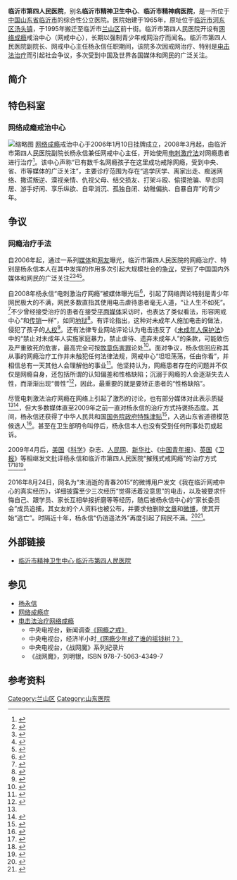 {{expand|time=2017-02-25}}
{{Coord|35.0944429571|118.3155781953|type:landmark_region:CN-11_source:GoogleMaps|display=title}}
{{Hospital Clinic Information
| name                          = 临沂市第四人民医院
| else_name                     = 临沂市精神卫生中心
| logo                          = 
| full_name                     = 
| abbreviated_name              = 
| open_date                     = 1965年
| closing_date                  =
| area                          =
| location                      = {{CHN}}[[山东省|山东省]][[临沂市|临沂市]]前十街121号
| zip_code                      = 
| telephone_no                  = 
| Division_of_medical_liability =[[三级甲等医院|三级甲等医院]]
| discriminate_code             =
| sickbed                       =700
| special_medical               =精神心理专科、脊柱外科、创伤外科
| key_people                    = 
| manager                       =
| num_employees                 =575
| homepage                      = http://www.lyjsws.com
| footnotes                     =
| image                         =[[File:The_Fourth_Hospital_of_Linyi_(Linyi_Mental_Hospital)_03.jpg|280px]]
| width                         = 280px
}}
'''临沂市第四人民医院'''，别名'''临沂市精神卫生中心'''、'''临沂市精神病医院'''，是一所位于[[中国|中国]][[山东省|山东省]][[临沂市|临沂市]]的综合性公立医院。医院始建于1965年，原址位于[[临沂市|临沂市]][[河东区_(临沂市)|河东区]][[汤河镇_(临沂市)|汤头镇]]，于1995年搬迁至临沂市[[兰山区|兰山区]]前十街。临沂市第四人民医院开设有[[网络成瘾|网络成瘾]]戒治中心（网戒中心），长期以强制青少年戒网治疗而闻名。临沂市第四人民医院副院长、网戒中心主任杨永信任职期间，该院多次因戒网治疗、特别是[[电击法治疗网络成瘾|电击法治疗]]而引起社会争议，多次受到中国及世界各国媒体和网民的广泛关注。

==简介==

== 特色科室 ==
=== 网络成瘾戒治中心 ===
[[File:The_Fourth_Hospital_of_Linyi_(Linyi_Mental_Hospital)_01.jpg|缩略图]]
[[网络成瘾|网络成瘾]]戒治中心于2006年1月10日挂牌成立，2008年3月起，由临沂市第四人民医院副院长杨永信兼任网戒中心主任，开始使用[[电刺激疗法|电刺激疗法]]对网瘾患者进行治疗<ref name="Youth-22">{{Cite web|title=“戒网专家”电击治网瘾惹争议|url=http://zqb.cyol.com/content/2009-05/07/content_2655336.htm|access-date=2022-04-02|publisher=中国青年报|archive-date=2018-10-06|archive-url=https://web.archive.org/web/20181006084110/http://zqb.cyol.com/content/2009-05/07/content_2655336.htm}}</ref>。该中心声称“已有数千名网瘾孩子在这里成功戒除网瘾，受到中央、省、市等媒体的广泛关注”，主要诊疗范围为存在“逃学厌学、离家出走、痴迷网络、撒谎叛逆、漠视亲情、仇视父母、结交损友、打架斗殴、偷摸抢骗、早恋同居、游手好闲、享乐纵欲、自卑消沉、孤独自闭、幼稚偏执、自暴自弃”的青少年。

== 争议 ==
=== 网瘾治疗手法 ===
{{See also|杨永信|电击法治疗网络成瘾}}
自2006年起，通过一系列[[媒体|媒体]]和[[网友|网友]]曝光，临沂市第四人民医院的网瘾治疗、特别是杨永信本人在其中发挥的作用多次引起大规模社会的[[争议|争议]]，受到了中国国内外媒体和网民的广泛关注<ref name="dongfangzaobao">{{cite web|url=http://it.people.com.cn/GB/42891/42894/9654992.html|title=电击治网瘾调查：烤焦皮肤生不如死家长很高兴|accessdate=2009-05-08|date=2008-10-22|publisher=东方早报|language=en|archive-url=https://web.archive.org/web/20090719091642/http://it.people.com.cn/GB/42891/42894/9654992.html|archive-date=2009-07-19|dead-url=yes}}</ref><ref>{{cite web|url=http://english.cri.cn/4406/2008/10/22/1942s416962.htm|title=Yang Yongxin, Saving Youngsters from Internet Addiction|accessdate=2009-05-08|date=2008-10-22|publisher=国际在线|language=en|archive-date=2019-09-14|archive-url=https://web.archive.org/web/20190914044245/http://english.cri.cn/4406/2008/10/22/1942s416962.htm|dead-url=no}}</ref><ref>{{cite web|url=http://www.cnbeta.com/articles/83946.htm|title=“杨永信网戒中心”的记录两篇_cnBeta 访客互动_cnBeta.COM|accessdate=2016-11-12|archive-date=2018-10-01|archive-url=https://web.archive.org/web/20181001140711/https://www.cnbeta.com/articles/83946.htm|dead-url=no}}</ref><ref name="新闻调查-非法设备">{{cite web|url=http://space.tv.cctv.com/act/article.jsp?articleId=ARTI1250473103629258&nowpage=9|title=《新闻调查·网瘾之戒》杨永信使用禁止生产的非法设备|accessdate=2009-08-15|date=2009-08-15|publisher=[[中国中央电视台|中央电视台]]|language=zh-cn|deadurl=yes|archiveurl=https://web.archive.org/web/20131202231645/http://space.tv.cctv.com/act/article.jsp?articleId=ARTI1250473103629258&nowpage=9|archivedate=2013-12-02}}</ref>。

自2008年杨永信“电刺激治疗网瘾”被媒体曝光后<ref name="CCTV2">{{cite video|date=2008-07-02|url=http://www.tudou.com/programs/view/Bqn1nHlg1x8/|title=战网魔：谁把天才变成了魔兽|publisher=中国中央电视台|access-date=2016-11-12|archive-date=2011-03-17|archive-url=https://web.archive.org/web/20110317150850/http://www.tudou.com/programs/view/Bqn1nHlg1x8|dead-url=no}}</ref>，引起了网络舆论特别是青少年网民极大的不满，网民多数直指其使用电击虐待患者毫无人道，“让人生不如死”。<ref>{{cite web|url=http://sports.dbwt.cn/htmls/life/2009-04-08/147.shtml|title=网友称戒网瘾过程如受刑疗法让人生不如死|accessdate=2009-05-07|date=2009-04-15|publisher=东北网|language=zh-cn}}{{dead link|date=2017年11月 |bot=InternetArchiveBot |fix-attempted=yes }}</ref>不少曾经接受治疗的患者在接受[[平面媒体|平面媒体]]采访时，也表达了类似看法，形容网戒中心“和[[傳銷_(中華人民共和國)|传销]]一样”，如同[[地狱|地狱]]<ref name="Sohu2">{{cite web|url=http://health.sohu.com/20090423/n263582767.shtml|title=暗访杨永信网瘾戒治中心：杨永信和传销一个样|accessdate=2009-05-29|date=2009-04-23|work=都市时报|publisher=搜狐网健康频道|language=zh-cn|archive-date=2009-06-05|archive-url=https://web.archive.org/web/20090605063156/http://health.sohu.com/20090423/n263582767.shtml|dead-url=no}}</ref>。有评论指出，这种对未成年人施加电击的做法，侵犯了孩子的[[人权|人权]]<ref>{{cite web|url=http://news.163.com/09/0508/08/58PEEO9U00012Q9L.html|title=熊丙奇：电击治网瘾，击倒孩子人权|accessdate=2009-05-08|date=2009-05-08|publisher=东北网|language=zh-cn|archive-url=https://web.archive.org/web/20090511141055/http://news.163.com/09/0508/08/58PEEO9U00012Q9L.html|archive-date=2009-05-11|dead-url=yes}}</ref>。还有法律专业网站评论认为电击违反了《[[未成年人保护法|未成年人保护法]]》中的“禁止对未成年人实施家庭暴力，禁止虐待、遗弃未成年人”的条款，可能致伤及严重致死的危害，最高完全可按[[故意伤害罪|故意伤害罪]]论处<ref>{{cite web|url=http://news.mylegist.com/1432/2009-09-25/58131.html|title=网瘾少年，你妈妈何时能喊你回家？|accessdate=2009-09-25|date=2009-09-25|publisher=法律界-中国法律门户网|language=zh-cn|deadurl=yes|archiveurl=https://web.archive.org/web/20160305095353/http://news.mylegist.com/1432/2009-09-25/58131.html|archivedate=2016-03-05}}</ref>。面对争议，杨永信回应称其从事的网瘾治疗工作并未触犯任何法律法规，网戒中心“坦坦荡荡，任由你看”，并相信总有一天其他人会理解他的事业<ref name="Youth-1">{{cite web|url=http://zqb.cyol.com/content/2009-05/07/content_2655346.htm|title=一个网戒中心的生态系统|accessdate=2009-05-08|date=2009-05-07|publisher=[[中国青年报|中国青年报]]|language=zh-cn|archive-date=2009-05-11|archive-url=https://web.archive.org/web/20090511074559/http://zqb.cyol.com/content/2009-05/07/content_2655346.htm|dead-url=no}}</ref>。他坚持认为，网瘾患者存在的问题并不仅仅是网瘾自身，还包括所谓的认知偏差和性格缺陷；沉溺于网瘾的人会逐渐失去人性，而渐渐出现“兽性”<ref name="CCTV">{{cite video|year=2008年|date=7月2日|url=http://www.tudou.com/programs/view/Bqn1nHlg1x8/|title=战网魔：谁把天才变成了魔兽|publisher=中国中央电视台|access-date=2016-11-12|archive-date=2011-03-17|archive-url=https://web.archive.org/web/20110317150850/http://www.tudou.com/programs/view/Bqn1nHlg1x8|dead-url=no}}</ref>，因此，最重要的就是要矫正患者的“性格缺陷”。

尽管电刺激法治疗网瘾在网络上引起了激烈的讨论，也有部分媒体对此表示质疑<ref name="Youth-22" /><ref name="Sohu3">{{cite web|url=http://health.sohu.com/20090423/n263582767.shtml|title=暗访杨永信网瘾戒治中心：杨永信和传销一个样|accessdate=2009-05-29|date=2009-04-23|work=都市时报|publisher=搜狐网健康频道|language=zh-cn|archive-date=2009-06-05|archive-url=https://web.archive.org/web/20090605063156/http://health.sohu.com/20090423/n263582767.shtml|dead-url=no}}</ref>，但大多数媒体直至2009年之前一直对杨永信的治疗方式持褒扬态度。其间，杨永信还获得了中华人民共和国[[国务院政府特殊津贴|国务院政府特殊津贴]]<ref name="Xinhua">{{cite web|url=http://www.sd.xinhuanet.com/sdsq/2009-03/13/content_15941408.htm|title=杨永信：走进网瘾者心灵深处|accessdate=2009-05-07|date=2009-03-13|publisher=新华网|language=zh-cn|deadurl=yes|archiveurl=https://web.archive.org/web/20090420061045/http://www.sd.xinhuanet.com/sdsq/2009-03/13/content_15941408.htm|archivedate=2009-04-20}}</ref>，入选山东省道德模范候选人<ref>{{cite web|url=http://www.lyxinwen.com/ReadNews.asp?NewsID=14294&BigClassName=%E6%96%B0%E9%97%BB&SmallClassName=%E7%A7%91%E6%95%99%E6%96%87%E5%8D%AB&SpecialID=0|title=临沂市11人入围全省道德模范候选人|accessdate=2009-05-07|date=2009-05-06|publisher=琅琊新闻网|language=zh-cn|deadurl=yes|archiveurl=https://archive.is/20090830073747/http://www.lyxinwen.com/ReadNews.asp?NewsID=14294&BigClassName=%E6%96%B0%E9%97%BB&SmallClassName=%E7%A7%91%E6%95%99%E6%96%87%E5%8D%AB&SpecialID=0|archivedate=2009-08-30}}</ref>。甚至在卫生部明令叫停后，杨永信本人也没有受到任何刑事处罚或起诉。

2009年4月后，[[美国|美国]]《[[科学_(期刊)|科学]]》杂志、[[人民网|人民网]]、[[新华社|新华社]]、《[[中国青年报|中国青年报]]》、[[英国|英国]]《[[卫报|卫报]]》等相继发文批评杨永信和临沂市第四人民医院“摧残式戒网瘾”的治疗方式<ref>{{cite web|url=http://news.sina.com.cn/o/2009-04-23/040415511507s.shtml|title=家长否认网上说法|accessdate=2009-05-07|date=2009-04-23|publisher=信息时报|language=zh-cn|archive-url=https://web.archive.org/web/20160822193217/http://news.sina.com.cn/o/2009-04-23/040415511507s.shtml|archive-date=2016-08-22|dead-url=yes}}</ref><ref>{{cite web|url=http://space.tv.cctv.com/act/article.jsp?articleId=ARTI1250473103629258&nowpage=3|title=《新闻调查·网瘾之戒》必须得借助这个仪器吗？|accessdate=2009-08-15|date=2009-08-15|publisher=[[中国中央电视台|中央电视台]]|language=zh-cn|deadurl=yes|archiveurl=https://archive.is/20120716013134/http://space.tv.cctv.com/act/article.jsp?articleId=ARTI1250473103629258&nowpage=3|archivedate=2012-07-16}}</ref><ref name="xinhuanet">{{cite web|url=http://www.jx.xinhuanet.com/review/2009-08/17/content_17425978.htm|title=愚昧是摧残式戒网瘾生存的温床|accessdate=2009-08-17|date=2009-08-17|publisher=新华社新华网|language=zh-cn|deadurl=yes|archiveurl=https://web.archive.org/web/20100430192349/http://www.jx.xinhuanet.com/review/2009-08/17/content_17425978.htm|archivedate=2010-04-30}}</ref>。

2016年8月24日，网名为“未消逝的青春2015”的微博用户发文《我在临沂网戒中心的真实经历》，详细披露至少三次经历“觉得活着没意思”的电击，以及被要求忏悔自己、跟学员、家长互相举报折磨等等经历，随后被杨永信中心的“家长委员会”成员追捕，其女友的个人资料也被公布，并要求他删除[[文字作品|文章]]和[[微博|微博]]，使其开始“逃亡”。时隔近十年，杨永信“仍逍遥法外”再度引起了网民不满。<ref>{{cite web|url=http://news.ifeng.com/a/20160829/49855604_0.shtml|title=北大专家谈杨永信网戒中心：不是教育，是“驯兽”|accessdate=2016-09-03|date=2016-08-29|publisher=凤凰网|archive-date=2020-02-01|archive-url=https://web.archive.org/web/20200201125548/http://news.ifeng.com/a/20160829/49855604_0.shtml|dead-url=no}}</ref><ref>{{cite web|url=http://news.sohu.com/20160830/n466711393.shtml?t=1472696543279|title=逃不出的网戒中心：前学员披露内情遭威胁骚扰|accessdate=2016-09-03|date=2016-08-30|archive-date=2019-09-13|archive-url=https://web.archive.org/web/20190913003558/http://news.sohu.com/20160830/n466711393.shtml?t=1472696543279|dead-url=no}}</ref>。

==外部链接 ==
{{commonscat|The Fourth Hospital of Linyi}}
* [https://web.archive.org/web/20101212075315/http://www.lyjsws.com/ 临沂市精神卫生中心·临沂市第四人民医院]

==参见==
* [[杨永信|杨永信]]
* [[网络成瘾症|网络成瘾症]]
* [[电击法治疗网络成瘾|电击法治疗网络成瘾]]
** 中央电视台，新闻调查[http://tv.cntv.cn/video/C10435/5300e9841e654ed85d4c4887d0220369 《网瘾之戒》]{{Wayback|url=http://tv.cntv.cn/video/C10435/5300e9841e654ed85d4c4887d0220369 |date=20200804181739 }}
** 中央电视台，经济半小时[http://www.tudou.com/programs/view/c7n8I4QqY-M/ 《网瘾少年成了谁的摇钱树？》]{{Wayback|url=http://www.tudou.com/programs/view/c7n8I4QqY-M/ |date=20170305001557 }}
** 中央电视台，《战网魔》系列纪录片
** 《战网魔》，刘明银，ISBN 978-7-5063-4349-7

== 参考资料 ==
{{reflist|2}}
[[Category:兰山区|Category:兰山区]]
[[Category:山东医院|Category:山东医院]]